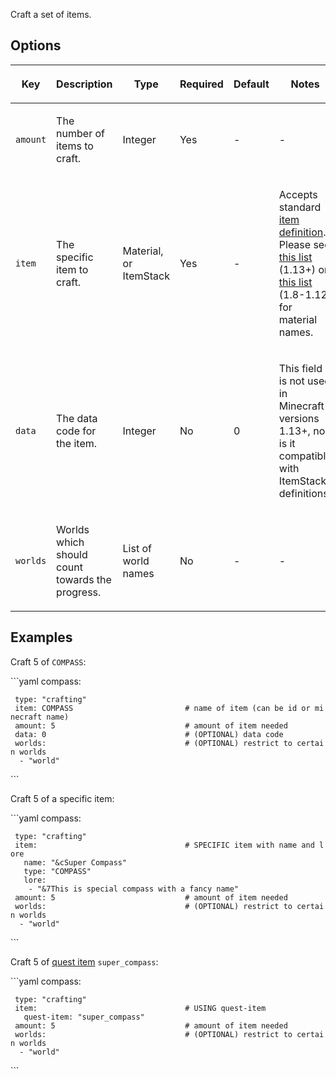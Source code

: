 Craft a set of items.

== Options ==
{|
|-
! Key
! Description
! Type
! Required
! Default
! Notes
|-
| <code>amount</code>
| The number of items to craft.
| Integer
| Yes
| -
| -
|-
| <code>item</code>
| The specific item to craft.
| Material, or ItemStack
| Yes
| -
| Accepts standard [[defining items|item definition]]. Please see [https://hub.spigotmc.org/javadocs/bukkit/org/bukkit/Material.html this list] (1.13+) or [https://helpch.at/docs/1.12.2/org/bukkit/Material.html this list] (1.8-1.12) for material names.
|-
| <code>data</code>
| The data code for the item.
| Integer
| No
| 0
| This field is not used in Minecraft versions 1.13+, nor is it compatible with ItemStack definitions.
|-
| <code>worlds</code>
| Worlds which should count towards the progress.
| List of world names
| No
| -
| -
|}

== Examples ==
Craft 5 of <code>COMPASS</code>:

```yaml
compass:
  type: "crafting"
  item: COMPASS                         # name of item (can be id or minecraft name)
  amount: 5                             # amount of item needed
  data: 0                               # (OPTIONAL) data code
  worlds:                               # (OPTIONAL) restrict to certain worlds
   - "world"
```

Craft 5 of a specific item:

```yaml
compass:
  type: "crafting"
  item:                                 # SPECIFIC item with name and lore
    name: "&cSuper Compass"
    type: "COMPASS"
    lore:
     - "&7This is special compass with a fancy name"
  amount: 5                             # amount of item needed
  worlds:                               # (OPTIONAL) restrict to certain worlds
   - "world"
```

Craft 5 of [[Defining-items#quest-item|quest item]] <code>super_compass</code>:

```yaml
compass:
  type: "crafting"
  item:                                 # USING quest-item
    quest-item: "super_compass"
  amount: 5                             # amount of item needed
  worlds:                               # (OPTIONAL) restrict to certain worlds
   - "world"
```
